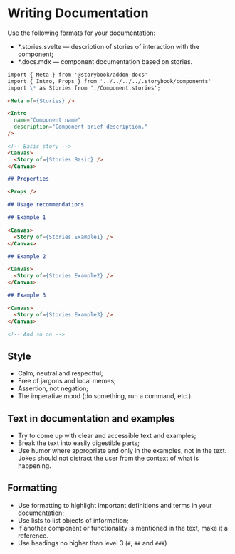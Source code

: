 
<Meta title="Documentation/Development/Writing documentation" />

# Writing Documentation

Use the following formats for your documentation:

- \*.stories.svelte — description of stories of interaction with the component;
- \*.docs.mdx — component documentation based on stories.

```markdown
import { Meta } from '@storybook/addon-docs'
import { Intro, Props } from '../../../../.storybook/components'
import \* as Stories from './Component.stories';

<Meta of={Stories} />

<Intro
  name="Component name"
  description="Component brief description."
/>

<!-- Basic story -->
<Canvas>
  <Story of={Stories.Basic} />
</Canvas>

## Properties

<Props />

## Usage recommendations

## Example 1

<Canvas>
  <Story of={Stories.Example1} />
</Canvas>

## Example 2

<Canvas>
  <Story of={Stories.Example2} />
</Canvas>

## Example 3

<Canvas>
  <Story of={Stories.Example3} />
</Canvas>

<!-- And so on -->
```

## Style

- Calm, neutral and respectful;
- Free of jargons and local memes;
- Assertion, not negation;
- The imperative mood (do something, run a command, etc.).

## Text in documentation and examples

- Try to come up with clear and accessible text and examples;
- Break the text into easily digestible parts;
- Use humor where appropriate and only in the examples, not in the text. Jokes should not distract the user from the context of what is happening.

## Formatting

- Use formatting to highlight important definitions and terms in your documentation;
- Use lists to list objects of information;
- If another component or functionality is mentioned in the text, make it a reference.
- Use headings no higher than level 3 (`#`, `##` and `###`)
